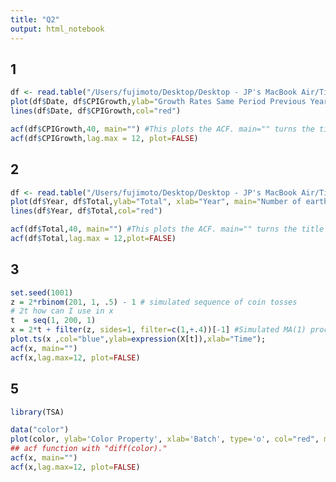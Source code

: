 ```yaml
---
title: "Q2"
output: html_notebook
---
```

## 1 ##
```r
df <- read.table("/Users/fujimoto/Desktop/Desktop - JP's MacBook Air/Time Series/CPIGrowth.txt", header=TRUE)
plot(df$Date, df$CPIGrowth,ylab="Growth Rates Same Period Previous Year", xlab="Year", main="CPI: Total All Items for the U.S., 2000-2018")
lines(df$Date, df$CPIGrowth,col="red")

acf(df$CPIGrowth,40, main="") #This plots the ACF. main="" turns the title off
acf(df$CPIGrowth,lag.max = 12, plot=FALSE)
```
## 2 ##
```r
df <- read.table("/Users/fujimoto/Desktop/Desktop - JP's MacBook Air/Time Series/Earthquakes.txt", header=TRUE)
plot(df$Year, df$Total,ylab="Total", xlab="Year", main="Number of earthquakes per year magnitude 7.0 or greater, 1900-1998")
lines(df$Year, df$Total,col="red")

acf(df$Total,40, main="") #This plots the ACF. main="" turns the title off
acf(df$Total,lag.max = 12,plot=FALSE)
```


## 3 ##
```r
set.seed(1001)
z = 2*rbinom(201, 1, .5) - 1 # simulated sequence of coin tosses
# 2t how can I use in x
t  = seq(1, 200, 1)
x = 2*t + filter(z, sides=1, filter=c(1,+.4))[-1] #Simulated MA(1) process where we delete the first iteration
plot.ts(x ,col="blue",ylab=expression(X[t]),xlab="Time"); 
acf(x, main="")
acf(x,lag.max=12, plot=FALSE)
```
## 5 ##
```r
library(TSA)
```

```r
data("color")
plot(color, ylab='Color Property', xlab='Batch', type='o', col="red", main="First Difference in Color Property")
## acf function with "diff(color)."
acf(x, main="")
acf(x,lag.max=12, plot=FALSE)
```